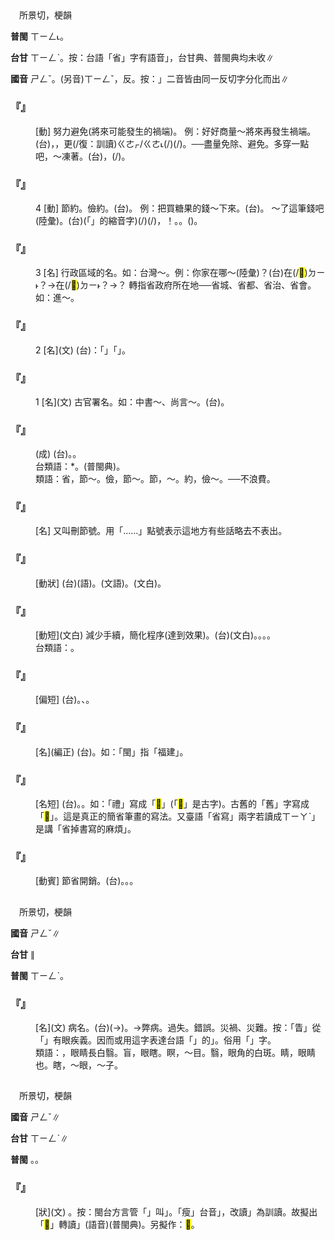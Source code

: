
=={{ruby|省|ㄕㄥˇ}}==

　所景切，梗韻

'''普閩''' <rt>ㄒㄧㄥ˪</rt>。

'''台甘''' <rt>ㄒㄧㄥˋ</rt>。按：台語「省」字有語音{{ruby|「|ㄙㆥˋ}}」，台甘典、普閩典均未收∥

'''國音''' <rt>ㄕㄥˇ</rt>。(另音)<rt>ㄒㄧㄥˇ</rt>，反{{ruby|省|ㄒㄧㄥˇ}}。按：{{ruby|「|ㄕㄥˇ}}{{ruby|、|ㄒㄧㄥˇ}}」二音皆由同一反切字分化而出∥

    

==='''『{{ruby|省|ㄕㄥˇ}}{{ruby|得|ㄉㄜ}}』'''===
: [動] 努力避免(將來可能發生的禍端)。 例：好好商量～將來再發生禍端。(台){{ruby|大|ㄉㄞ˫}}{{ruby|家|ㄍㆤ}}{{ruby|寬|ㄎㄨㆩ}}{{ruby|寬|ㄎㄨㆩ}}{{ruby|仔|ㄚ}}{{ruby|講|ㄍㆲˋ}}，{{ruby|講|ㄍㆲˋ}}{{ruby|→|ㄍㆲ}}{{ruby|付|ㄏㆦ˫}}{{ruby|好|ㄏㄜˋ}}{{ruby|勢|ㄙㆤ˪}}，{{ruby|免|ㆠㄧㄢˋ}}{{ruby|得|ㄉㄧㆵ}}{{ruby|別|ㄅㄚㆵ ͘}}{{ruby|日|ㆢㄧㆵ ͘/ㄌㄧㆵ ͘}}更(/復：訓讀)<rt>ㄍㄜㆷ/ㄍㄜ˪</rt>{{ruby|再|ㄗㄞ˪}}{{ruby|有|ㄨ˫}}{{ruby|載|ㄉㄞ˫}}(/{{ruby|戴|ㄉㄞ˪}}){{ruby|事|ㄐㄧ˪}}(/{{ruby|事|ㄉㄞ˫}}{{ruby|情|ㄐㄧ˪}})。──盡量免除、避免。多穿一點吧，～凍著。(台){{ruby|加|ㄍㆤ}}{{ruby|疊|ㄊㄚㆷ ͘}}{{ruby|一|ㄐㄧㆵ ͘}}{{ruby|領|·ㄋㄧㄚˋ}}{{ruby|仔|ㄚ}}，{{ruby|免|ㆠㄧㄢˋ}}{{ruby|得|ㄉㄧㆵ}}{{ruby|寒|ㄍㄨㆩˊ}}(/{{ruby|冷|ㄌㄧㄥˋ}}){{ruby|著|ㄉㄧㄜㆷ ͘}}。
    

==='''『{{ruby|省|ㄕㄥˇ}}』'''===
:4  [動] 節約。儉約。(台){{ruby|儉|ㄎㄧㆰ˫}}。 例：把買糖果的錢～下來。(台){{ruby|將|ㄐㄧㆲ}}{{ruby|<mark>&#xffa49;</mark>|ㆠㆤㆷ/ㆠㄨㆤㆷ}}{{ruby|買|ㆠㄨㆤˋ/ㆠㆤˋ}}{{ruby|糖|ㄊㆭˊ}}{{ruby|仔|ㄚ}}{{ruby|丌|ㆤ}}{{ruby|錢|ㄐㆪˊ}}{{ruby|儉|ㄎㄧㆰ˫}}{{ruby|起|·ㄎㄧˋ}}{{ruby|來|·ㄌㄞˊ}}。 ～了這筆錢吧(陸彙)。(台){{ruby|<mark>&#xffb50;</mark>|ㄐㄧㆵ}}(「{{ruby|此|ㄐㄧˋ}}{{ruby|一|ㄐㄧㆵ ͘}}」的縮音字)(/{{ruby|此|ㄐㄧㆵ}}){{ruby|條|ㄉㄧㄠˊ}}(/{{ruby|筆|ㄅㄧㆵ}}){{ruby|錢|ㄐㆪˊ}}，{{ruby|汝|ㄌㄧˋ}}{{ruby|省|ㄙㆥˋ/ㄒㄧㄥˋ}}{{ruby|起|·ㄎㄧˋ}}{{ruby|來|·ㄌㄞˊ}}{{ruby|喏|ㄋㆦ˪}}！{{ruby|<mark>&#xffb49;</mark>|ㄇㄞˋ}}{{ruby|用|ㄧㆲ˫/ㄧㄥ˫}}。{{ruby|儉|ㄎㄧㆰ˫}}{{ruby|起|·ㄎㄧˋ}}{{ruby|來|·ㄌㄞˊ}}。({{ruby|會|ㄨㆤ˫/ㆤ˫}}{{ruby|得|ㄉㄧㆵ}}{{ruby|<mark>&#xffb49;</mark>|ㄇㄞˋ}}{{ruby|用|ㄧㆲ˫/ㄧㄥ˫}}{{ruby|著|ㄉㄧㄜㆷ ͘}}{{ruby|<mark>&#xffb49;</mark>|ㄇㄞˋ}}{{ruby|用|ㄧㆲ˫/ㄧㄥ˫}})。
    

==='''『{{ruby|省|ㄕㄥˇ}}』'''===
:3  [名] 行政區域的名。如：台灣～。例：你家在哪～(陸彙)？(台){{ruby|您|ㄌㄧㄣˋ}}{{ruby|厝|ㄘㄨ˪}}在(/<mark>&#xf9853;</mark>)<rt>ㄉㄧ˫</rt>{{ruby|底|ㄉㄜˋ}}{{ruby|位|ㄨㄧ˫}}{{ruby|一|ㄐㄧㆵ ͘}}{{ruby|省|ㄒㄧㄥˋ}}？→{{ruby|您|ㄌㄧㄣˋ}}{{ruby|滯|ㄉㄨㄚ˪}}在(/<mark>&#xffb50;</mark>)<rt>ㄉㄧ˫</rt>{{ruby|底|ㄉㄜˋ}}{{ruby|位|ㄨㄧ˫}}{{ruby|一|ㄐㄧㆵ ͘}}{{ruby|省|ㄒㄧㄥˋ}}？→{{ruby|您|ㄌㄧㄣˋ}}{{ruby|是|ㄒㄧ˫}}{{ruby|對|ㄉㄨㄧ˪}}{{ruby|底|ㄉㄜˋ}}{{ruby|位|ㄨㄧ˫}}{{ruby|一|ㄐㄧㆵ ͘}}{{ruby|個|ㆤˊ}}{{ruby|省|ㄒㄧㄥˋ}}{{ruby|分|ㄏㄨㄣ˫}}{{ruby|來|ㄌㄞˊ}}{{ruby|丌|ㆤ}}？ 轉指省政府所在地──省城、省都、省治、省會。如：進～。
    

==='''『{{ruby|省|ㄕㄥˇ}}』'''===
:2  [名](文) (台){{ruby|按|ㄢ˪}}：{{ruby|古|ㄍㆦˋ}}{{ruby|早|ㄗㄚˋ}}{{ruby|稱|ㄑㄧㄥ}}{{ruby|皇|ㄏㆲˊ}}{{ruby|宮|ㄍㄧㆲ}}{{ruby|內|ㄌㄞ˫}}{{ruby|叫|ㄍㄧㄜ˪}}「{{ruby|省|ㄒㄧㄥˋ}}{{ruby|中|ㄉㄧㆲ}}」{{ruby|或|ㄧㄚㆷ ͘}}「{{ruby|宮|ㄍㄧㆲ}}{{ruby|中|ㄉㄧㆲ}}」。
    

==='''『{{ruby|省|ㄕㄥˇ}}』'''===
:1  [名](文) 古官署名。如：中書～、尚言～。(台){{ruby|省|ㄒㄧㄥˋ/ㄙㆥˋ}}。
    

==='''『{{ruby|省|ㄕㄥˇ}}{{ruby|吃|ㄔ}}{{ruby|簡|ㄐㄧㄢˇ}}{{ruby|用|ㄩㄥˋ}}』'''===
: (成) (台){{ruby|省|ㄙㆥˋ/ㄒㄧㄥˋ}}{{ruby|食|ㄐㄧㄚㆷ ͘}}{{ruby|儉|ㄎㄧㆰ˫}}{{ruby|用|ㄧㄥ˫}}。{{ruby|歛|ㄌㄧㆰˋ}}{{ruby|嘴|ㄘㄨㄧ˪}}{{ruby|頭|ㄊㄠˊ}}。
:台類語：{{ruby|勼|ㄎㄧㄨˊ}}*{{ruby|儉|ㄎㄧㆰ˫}}。{{ruby|<mark>&#xf8ffa;</mark>|ㄎㄧㄨˊ}}{{ruby|儉|ㄎㄧㆰ˫}}(普閩典)。
:
:類語：省，節～。儉，節～。節，{{ruby|撙|ㄗㄨㄣˇ}}～。約，儉～。──不浪費。
:
    

==='''『{{ruby|省|ㄕㄥˇ}}{{ruby|略|ㄌㄩㄝˋ}}{{ruby|號|ㄏㄠˋ}}』'''===
: [名] 又叫刪節號。用「……」點號表示這地方有些話略去不表出。
    

==='''『{{ruby|儉|ㄐㄧㄢˇ}}{{ruby|省|ㄕㄥˇ}}』'''===
: [動狀] (台){{ruby|儉|ㄎㄧㆰ˫}}(語)。{{ruby|儉|ㄎㄧㆰ˫}}{{ruby|約|ㄧㆦㆶ}}(文語)。{{ruby|節|ㄐㄧㄚㆵ}}{{ruby|約|ㄧㆦㆶ}}(文白)。
    

==='''『{{ruby|省|ㄕㄥˇ}}{{ruby|事|ㄕˋ}}』'''===
: [動短](文白) 減少手續，簡化程序(達到效果)。(台){{ruby|省|ㄒㄧㄥˋ}}{{ruby|事|ㄙㄨ˫}}(文白)。{{ruby|省|ㄙㆥˋ}}{{ruby|事|ㄙㄨ˫}}。{{ruby|刪|ㄙㄢ}}{{ruby|煩|ㄏㄨㄢˊ}}{{ruby|就|ㄐㄧㄨ˫}}{{ruby|簡|ㄍㄢˋ}}。{{ruby|省|ㄒㄧㄥˋ}}{{ruby|費|ㄏㄨㄧ˪}}{{ruby|氣|ㄎㄧ˪}}。
:台類語：{{ruby|省|ㄙㆥˋ/ㄒㄧㄥˋ}}{{ruby|工|ㄍㄤ}}{{ruby|夫|ㄏㄨ}}。
:
    

==='''『{{ruby|省|ㄕㄥˇ}}{{ruby|時|ㄕˊ}}』'''===
: [偏短] (台){{ruby|減|ㄍㄧㆰˋ}}{{ruby|少|ㄐㄧㄜˋ}}{{ruby|時|ㄒㄧˊ}}{{ruby|間|ㄍㄢ}}{{ruby|完|ㄨㄢˊ}}{{ruby|成|ㄒㄧㄥˊ}}{{ruby|預|ㄧ˫}}{{ruby|定|ㄉㄧㄥ˫}}{{ruby|丌|ㆤ}}{{ruby|工|ㄍㄤ}}{{ruby|作|ㄗㆦㆶ}}。{{ruby|縮|ㄙㆦㆶ}}{{ruby|短|ㄉㆤˋ}}{{ruby|時|ㄒㄧˊ}}{{ruby|間|ㄍㄢ}}{{ruby|提|ㄊㆤˊ}}{{ruby|前|ㄐㄧㄥˊ}}{{ruby|完|ㄨㄢˊ}}{{ruby|成|ㄒㄧㄥˊ}}、{{ruby|省|ㄙㆥˋ/ㄒㄧㄥˋ}}{{ruby|工|ㄍㄤ}}{{ruby|夫|ㄏㄨ}}。
    

==='''『{{ruby|省|ㄕㄥˇ}}{{ruby|稱|ㄔㄥ}}』'''===
: [名](編正) (台){{ruby|簡|ㄍㄢˋ}}{{ruby|省|ㄒㄧㄥˋ}}{{ruby|丌|ㆤ}}{{ruby|稱|ㄑㄧㄥ}}{{ruby|呼|ㄏㆦ}}。如：「閩」指「福建」。
    

==='''『{{ruby|省|ㄕㄥˇ}}{{ruby|寫|ㄒㄧㄝˇ}}』'''===
: [名短] (台){{ruby|簡|ㄍㄢˋ}}{{ruby|寫|ㄒㄧㄚˋ}}。{{ruby|簡|ㄍㄢˋ}}{{ruby|省|ㄒㄧㄥˋ/ㄙㆥˋ}}{{ruby|寫|ㄒㄧㄚˋ}}。如：「禮」寫成「<mark>&#xf98f6;</mark>」(「<mark>&#xf98f6;</mark>」是古字)。古舊的「舊」字寫成「<mark>&#xf9d69;</mark>」。這是真正的簡省筆畫的寫法。又臺語「省寫」兩字若讀成{{ruby|「|ㄒㄧㄥˋ}}<rt>ㄒㄧㄚˋ</rt>」是講「省掉書寫的麻煩」。
    

==='''『{{ruby|省|ㄕㄥˇ}}{{ruby|錢|ㄑㄧㄢˊ}}』'''===
: [動賓] 節省開銷。(台){{ruby|省|ㄙㆥˋ/ㄒㄧㄥˋ}}{{ruby|錢|ㄐㆪˊ}}。{{ruby|儉|ㄎㄧㆰ˫}}{{ruby|錢|ㄐㆪˊ}}。{{ruby|減|ㄍㄧㆰˋ}}{{ruby|少|ㄐㄧㄜˋ}}{{ruby|使|ㄙㄨˋ}}{{ruby|用|ㄧㆲ˫/ㄧㄥ˫}}{{ruby|丌|ㆤ}}{{ruby|錢|ㄐㆪˊ}}。
    

=={{ruby|眚|ㄕㄥˇ}}==

　所景切，梗韻

'''國音''' <rt>ㄕㄥˇ</rt>∥

'''台甘''' {{ruby|(文)|ㄒㄧㄥˋ}}∥

'''普閩''' <rt>ㄒㄧㄥˋ</rt>。

    

==='''『{{ruby|眚|ㄕㄥˇ}}』'''===
: [名](文) 病名。(台){{ruby|目|ㆠㄚㆶ ͘}}{{ruby|珠|ㄗㄨ}}(→{{ruby|睭|ㄐㄧㄨ}}){{ruby|生|ㄙㆥ/ㄒㆪ}}{{ruby|翳|ㆤ˪}}{{ruby|丌|ㆤ}}{{ruby|病|ㄅㆪ˫/ㄅㆥ˫}}。→弊病。過失。錯誤。災禍、災難。按：「眚」從「{{ruby|生|ㄑㆪ}}」有眼疾義。因而或用這字表達台語「{{ruby|青|ㄘㆥ/ㄑㆪ}}{{ruby|瞑|ㄇㄧˊ/ㄇㆤˊ}}」的{{ruby|「|ㄘㆥ/ㄑㆪ}}」。俗用「{{ruby|青|ㄘㆥ/ㄑㆪ}}」字。
:類語：{{ruby|眚|ㄕㄥˇ}}，眼睛長白翳。盲，眼瞎。瞑，～目。翳，眼角的白斑。睛，眼睛也。瞎，～眼，～子。
:
    

=={{ruby|<mark>&#xffbc0;</mark>|ㄕㄥˇ}}==

　所景切，梗韻

'''國音''' <rt>ㄕㄥˇ</rt>∥

'''台甘''' <rt>ㄒㄧㄥˋ</rt>∥

'''普閩''' {{ruby|(文)|ㄒㄧㄥˋ}}。{{ruby|(白)|ㄙㄢˋ}}。

    

==='''『{{ruby|<mark>&#xffbc0;</mark>|ㄕㄥˇ}}』'''===
: [狀](文) {{ruby|瘦|ㄕㄡˋ}}。按：閩台方言管「{{ruby|瘦|ㄕㄡˋ}}」叫{{ruby|「|ㄙㄢˋ}}」。「瘦」台音{{ruby|「|ㄙㆦˋ}}」，改讀{{ruby|「|ㄙㄢˋ}}」為訓讀。故擬出「<mark>&#xffbc0;</mark>」轉讀{{ruby|「|ㄙㄢˋ}}」(語音)(普閩典)。另擬作：<mark>&#xffc72;</mark>。
    
